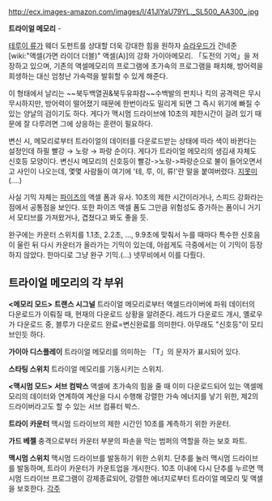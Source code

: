http://ecx.images-amazon.com/images/I/41JlYaU79YL._SL500_AA300_.jpg

'''트라이얼 메모리''' - {{{#blue '''「도전의 기억」'''}}}

[[테루이 류]]가 웨더 도펀트를 상대할 더욱 강대한 힘을 원하자 [[슈라우드]]가 건네준 [wiki:"액셀(가면 라이더 더블)" 액셀(A)]의 강화 가이아메모리. 「도전의 기억」을 저장하고 있으며, 기존의 액셀메모리의 프로그램에 초가속의 프로그램을 패치해, 방어력을 희생하는 대신 엄청난 가속력을 발휘할 수 있게 해준다.

이 형태에서 날리는 ~~북두백열권&북두유파참~~수백발의 펀치나 킥의 공격력은 무시무시하지만, 방어력이 떨어졌기 때문에 한번이라도 밀리게 되면 그 즉시 위기에 빠질 수 있는 양날의 검이기도 하다. 게다가 맥시멈 드라이브에 10초의 제한시간이 걸려 있기 때문에 잘 다루려면 그에 상응하는 훈련이 필요하다.

변신 시, 메모리로부터 트라이얼의 데이터를 다운로드받는 상태에 따라 색이 바뀐다는 설정인데 하필 빨강 → 노랑 → 파랑 순이다. 게다가 트라이얼 메모리의 생김새 자체도 신호등 모양이다. 변신시 메모리의 신호등이 빨강->노랑->파랑순으로 불이 들어오면서 고 사인이 나오는데, 몇몇 사람들이 여기에 '테, 루, 이, 류!'란 말을 붙여버렸다. [[지못미]](....)

사실 기믹 자체는 [[파이즈]]의 액셀 폼과 유사. 10초의 제한 시간이라거나, 스피드 강화라는 점에서 공통점을 보인다. 또한 파이즈 액셀 폼도 그만큼 위험성도 증가하는 폼이니 거기서 모티브를 가져왔거나, 겹쳤다고 봐도 좋을 듯. 

완구에는 카운터 스위치를 1.1초, 2.2초, …, 9.9초에 맞춰서 누를 때마다 특수한 신호음이 울린 뒤 다시 카운터가 올라가는 기믹이 있는데, 아쉽게도 극중에서는 이 기믹이 등장하지 않았다. 한마디로 그냥 완구 기믹.(...) 넷무비에서 이를 다뤘다.


== 트라이얼 메모리의 각 부위 ==
'''<메모리 모드>'''
'''트랜스 시그널'''
트라이얼 메모리로부터 액셀드라이버에 파워 데이터의 다운로드가 이뤄질 때, 현재의 다운로드 상황을 알려준다. 레드가 다운로드 개시, 옐로우가 다운로드 중, 블루가 다운로드 완료=변신완료를 의미한다. 아무래도 "신호등"이 모티브인듯 하다.

'''가이아 디스플레이'''
트라이얼 메모리를 의미하는 「T」의 문자가 표시되어 있다.

'''스타팅 스위치'''
트라이얼 메모리를 기동시키는 스위치.

'''<맥시멈 모드>'''
'''서브 컴박스'''
액셀에 초가속의 힘을 줄 때 이미 다운로드되어 있는 액셀메모리의 데이터와 연계하여 계산을 다시 수행해 강렬한 가속 에너지를 낳기 위한, 제2의 드라이버라고도 할 수 있는 서브 컴퓨터 박스.

'''트라이 카운터'''
맥시멈 드라이브의 제한 시간인 10초를 계측하기 위한 카운터.

'''가드 베젤'''
충격으로부터 카운터 부분의 파손을 막는 범퍼의 역할을 하는 보호 파트.

'''맥시멈 스위치'''
맥시멈 드라이브를 발동하기 위한 스위치. 단추를 눌러 맥시멈 드라이브를 발동하며, 트라이 카운터가 카운트업을 개시한다. 10초 이내에 다시 단추를 누르면 맥시멈 드라이브 프로그램이 강제종료되어, 강렬한 에너지로부터 트라이얼 메모리 및 액셀을 보호한다.
[[각주]]
